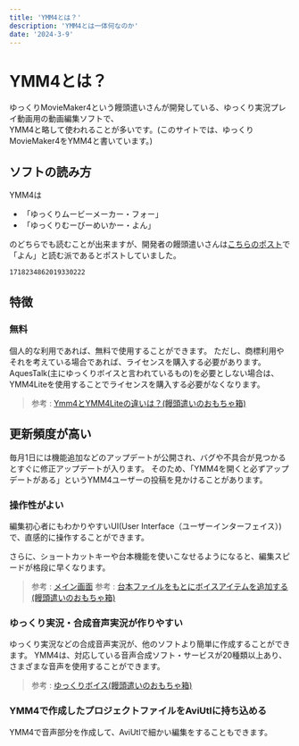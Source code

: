 ```yaml
---
title: 'YMM4とは？'
description: 'YMM4とは一体何なのか'
date: '2024-3-9'
---
```

# YMM4とは？
ゆっくりMovieMaker4という饅頭遣いさんが開発している、ゆっくり実況プレイ動画用の動画編集ソフトで、  
YMM4と略して使われることが多いです。(このサイトでは、ゆっくりMovieMaker4をYMM4と書いています。)

## ソフトの読み方
YMM4は

- 「ゆっくりムービーメーカー・フォー」
- 「ゆっくりむーびーめいかー・よん」

のどちらでも読むことが出来ますが、開発者の饅頭遣いさんは[こちらのポスト](https://x.com/manju_summoner/status/1718234862019330222)で「よん」と読む派であるとポストしていました。

```tweet
1718234862019330222
```

## 特徴
### 無料
個人的な利用であれば、無料で使用することができます。
ただし、商標利用やそれを考えている場合であれば、ライセンスを購入する必要があります。
AquesTalk(主にゆっくりボイスと言われているもの)を必要としない場合は、YMM4Liteを使用することでライセンスを購入する必要がなくなります。
> 参考 : [Ymm4とYMM4Liteの違いは？(饅頭遣いのおもちゃ箱)](https://manjubox.net/ymm4/faq/etc/YMM4Lite/)

## 更新頻度が高い
毎月1日には機能追加などのアップデートが公開され、バグや不具合が見つかるとすぐに修正アップデートが入ります。
そのため、「YMM4を開くと必ずアップデートがある」というYMM4ユーザーの投稿を見かけることがあります。

### 操作性がよい
編集初心者にもわかりやすいUI(User Interface（ユーザーインターフェイス）)で、直感的に操作することができます。

さらに、ショートカットキーや台本機能を使いこなせるようになると、編集スピードが格段に早くなります。
> 参考 : [メイン画面](https://ymm4-info.net/guide/%E5%9F%BA%E6%9C%AC%E6%A9%9F%E8%83%BD/%E3%83%A1%E3%82%A4%E3%83%B3%E7%94%BB%E9%9D%A2/)
> 参考 : [台本ファイルをもとにボイスアイテムを追加する(饅頭遣いのおもちゃ箱)](https://manjubox.net/ymm4/faq/editing/%E5%8F%B0%E6%9C%AC%E3%83%95%E3%82%A1%E3%82%A4%E3%83%AB%E3%82%92%E3%82%82%E3%81%A8%E3%81%AB%E3%83%9C%E3%82%A4%E3%82%B9%E3%82%A2%E3%82%A4%E3%83%86%E3%83%A0%E3%82%92%E8%BF%BD%E5%8A%A0%E3%81%99%E3%82%8B/)

### ゆっくり実況・合成音声実況が作りやすい
ゆっくり実況などの合成音声実況が、他のソフトより簡単に作成することができます。
YMM4は、対応している音声合成ソフト・サービスが20種類以上あり、さまざまな音声を使用することができます。
> 参考 : [ゆっくりボイス(饅頭遣いのおもちゃ箱)](https://manjubox.net/ymm4/faq/%E3%82%86%E3%81%A3%E3%81%8F%E3%82%8A%E3%83%9C%E3%82%A4%E3%82%B9/)

### YMM4で作成したプロジェクトファイルをAviUtlに持ち込める
YMM4で音声部分を作成して、AviUtlで細かい編集をすることもできます。